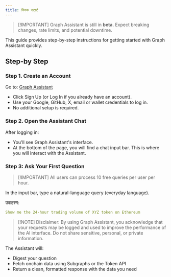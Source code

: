 ```yaml
---
title: क्विक स्टार्ट
---
```


> [!IMPORTANT] Graph Assistant is still in **beta**. Expect breaking changes, rate limits, and potential downtime.

This guide provides step-by-step instructions for getting started with Graph Assistant quickly.

## Step-by Step

### Step 1. Create an Account

Go to: [Graph Assistant](https://thegraph.com/graph-assistant)

- Click Sign Up (or Log In if you already have an account).
- Use your Google, GitHub, X, email or wallet credentials to log in.
- No additional setup is required.

### Step 2. Open the Assistant Chat

After logging in:

- You'll see Graph Assistant's interface.
- At the bottom of the page, you will find a chat input bar. This is where you will interact with the Assistant.

### Step 3: Ask Your First Question

> [!IMPORTANT] All users can process 10 free queries per user per hour.

In the input bar, type a natural-language query (everyday language).

उदाहरण:

```yaml
Show me the 24-hour trading volume of XYZ token on Ethereum
```

> [!NOTE] Disclaimer: By using Graph Assistant, you acknowledge that your requests may be logged and used to improve the performance of the AI interface. Do not share sensitive, personal, or private information.

The Assistant will:

- Digest your question
- Fetch onchain data using Subgraphs or the Token API
- Return a clean, formatted response with the data you need
